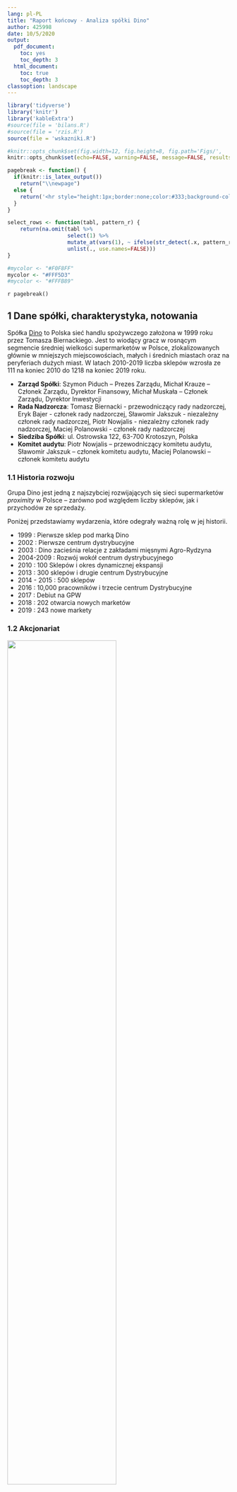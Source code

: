 ```yaml
---
lang: pl-PL
title: "Raport końcowy - Analiza spółki Dino"
author: 425998
date: 10/5/2020
output:
  pdf_document: 
    toc: yes
    toc_depth: 3
  html_document:
    toc: true
    toc_depth: 3
classoption: landscape
---
```


```r
library('tidyverse')
library('knitr')
library('kableExtra')
#source(file = 'bilans.R')
#source(file = 'rzis.R')
source(file = 'wskazniki.R')

#knitr::opts_chunk$set(fig.width=12, fig.height=8, fig.path='Figs/',
knitr::opts_chunk$set(echo=FALSE, warning=FALSE, message=FALSE, results='asis')
```

```r
pagebreak <- function() {
  if(knitr::is_latex_output())
    return("\\newpage")
  else {
    return('<hr style="height:1px;border:none;color:#333;background-color:#333;" /> <div style="page-break-before: always;" />')
  }
}

select_rows <- function(tabl, pattern_r) {
    return(na.omit(tabl %>% 
                   select(1) %>% 
                   mutate_at(vars(1), ~ ifelse(str_detect(.x, pattern_r), row_number(), NA)) %>% 
                   unlist(., use.names=FALSE)))
}

#mycolor <- "#F0F8FF"
mycolor <- "#FFF5D3"
#mycolor <- "#FFFB89"

```

`r pagebreak()`

## 1 Dane spółki, charakterystyka, notowania

Spółka [Dino](https://grupadino.pl) to Polska sieć handlu spożywczego założona w 1999 roku przez Tomasza Biernackiego. Jest to wiodący gracz w rosnącym segmencie średniej wielkości supermarketów w Polsce, zlokalizowanych głównie w mniejszych miejscowościach, małych i średnich
miastach oraz na peryferiach dużych miast. W latach 2010-2019 liczba sklepów wzrosła ze 111 na koniec 2010 do 1218 na koniec 2019 roku.

* **Zarząd Spółki**: Szymon Piduch – Prezes Zarządu, Michał Krauze – Członek Zarządu, Dyrektor Finansowy, Michał Muskała – Członek Zarządu, Dyrektor Inwestycji
* **Rada Nadzorcza**: Tomasz Biernacki - przewodniczący rady nadzorczej, Eryk Bajer - członek rady nadzorczej, Sławomir Jakszuk - niezależny członek rady nadzorczej, Piotr Nowjalis - niezależny członek rady nadzorczej, Maciej Polanowski - członek rady nadzorczej
* **Siedziba Spółki**: ul. Ostrowska 122, 63-700 Krotoszyn, Polska
* **Komitet audytu**: Piotr Nowjalis – przewodniczący komitetu audytu, Sławomir Jakszuk – członek komitetu audytu, Maciej Polanowski – członek komitetu audytu

### 1.1 Historia rozwoju

Grupa Dino jest jedną z najszybciej rozwijających się sieci supermarketów *proximity* w Polsce – zarówno pod względem liczby sklepów, jak i przychodów ze sprzedaży.

Poniżej przedstawiamy wydarzenia, które odegrały ważną rolę w jej historii.

- 1999 : Pierwsze sklep pod marką Dino
- 2002 : Pierwsze centrum dystrybucyjne
- 2003 : Dino zacieśnia relacje z zakładami mięsnymi Agro-Rydzyna
- 2004-2009 : Rozwój wokół centrum dystrybucyjnego
- 2010 : 100 Sklepów i okres dynamicznej ekspansji
- 2013 : 300 sklepów i drugie centrum Dystrybucyjne
- 2014 - 2015 : 500 sklepów 
- 2016 : 10,000 pracowników i trzecie centrum Dystrybucyjne
- 2017 : Debiut na GPW
- 2018 : 202 otwarcia nowych marketów
- 2019 : 243 nowe markety


### 1.2 Akcjonariat

![](imgs/akcjonariat.png){ width=70% }

Każda akcja Dino Polska S.A. uprawnia do wykonywania jednego głosu na walnym zgromadzeniu.

Ponad 50% udziałów należy do założyciela spółki.

### 1.3 Wybrane dane finansowe {#wdf}

![](imgs/select_data3.png){ width=100% }


### 1.4 Notowania giełdowe spółki

![](imgs/notowania2.png){ width=60% }

Kurs odniesienia spółki Grupa Dino 8 maja wynosiła 169,90 zł. 

Od debiutu w GPW zauważalny jest widoczny trend wznoszący wskazujący apetyt inwestorów na spółki najszybciej rozwijające się.

#### 1.4.1 Cena akcji w porównaniu z WIG
<small>(na niebiesko: Dino, na żółto: WIG)</small>

![](imgs/notowanie2.png){ width=60% }

Na wykresie widzimy wyraźny wzrost cen akcji Dino Polska w porównaniu z WIG.
Sytuacja związana z koronawirusem jedynie chwilowo wpłynęła na spadek
wartości akcji, po czym, znów nastąpił wzrost.

Supermarkety nie należą do rodzaju spółek cyklicznych, a więć
koniunktura gospodarcza nie ma większego wpływu na 
działalność.

### 1.5 Konkurencja

Biedronka (Jeronimo Martins) i Lidl są najbliższymi konkurentami pod względem 
wielkości sklepów, ale Stokrotka i Polomarket to polskie firmy.

Stokrotka jest firmą franczyzową, a zarówno Stokrotka, jak i Polomarket to firmy prywatne. 
Nie publikują sprawozdań finansowych, a to, co podają o Ministerstwo Sprawiedliwości, 
jest sporządzony niezgodnie z MSR.

Z tych powodów porównamy spółka Dino do Biedronki (Jeronimo Martins).

Jeronimo Martins jest portugalską firmą działającą w Polsce, Portugalii i Kolumbii. 
Większość operacji odbywa się w Polsce i Portugalii. 95% jej działalności pochodzi 
z supermarketów (retail) i powiązanej dystrybucji żywności.

```r
tribble(
  ~Sieć, ~`Liczba sklepów w Polsce`, ~Siedziba,
  "Biedronka", 3000, "Portugalia",
  "Dino",1218, "Polska",
  "Lidl", 700, "Niemcy",
  "Stokrotka", 577, "Polska",
  "Netto", 368, "Dania",
  "Polomarket", 280, "Polska",
  "Eurospar", 250, "Holandia",
  "Intermarché", 230, "Francja",
  "Mila",187, "Polska",
  "ChataPolska", 166, "Polska",
  "Aldi",132, "Niemcy",
  "PiotriPaweł", 70, "Polska",
  "Arhelan", 55, "Polska",
  "Frac", 21, "Polska",
  "Auchan", 33, "Francja",
) %>% kable(booktabs = T,
            caption = "Konkurencja") %>% 
  kable_styling(latex_options = c("striped"),
                bootstrap_options = c("striped", "condensed")) %>% 
  footnote(general = "Żródło: Wikipedia", general_title = "")

```

`r pagebreak()`

## 2 Wstępna analiza bilansu

Naszym celem badania bilansu jest poznanie kondycji spółki.

### 2.1 Analiza pionowa bilansu

Zdecydowana większość aktywów (około 70%) to aktywa trwałe, w szczególności środki trwałe i inwestycje długoterminowe w Agro-Rydzyna, jednostki powiązanej. Obecność znaczących niepłynnych aktywów to typowe dla  spółki z branży supermarketów, który nie opiera się na modelu franczyzy. 

Zapasy stanowią około 50% aktywów obrotowych. Również, spółka posiada mniej środki pieniężne i inne aktywa pieniężne.

Jeśli chodzi o pasywa, kapitał własny rośnie z każdym rokiem, ponieważ cały zysku netto
(z każdym rokiem) jest inwestowany w spółkę. Fakt ten znajduje odzwierciedlenie w pozycji
A.II i A.IV. A.II wskazuje zakumulowaną kwotę reinwestycji zysku roku ubiegłego, a A.IV 
jest zyskiem roku danego.

Następujące informacje podano w sprawozdaniu finansowym:     

>12.1. Podział zysku za rok poprzedni:
>Zwyczajne Walne Zgromadzenie Akcjonariuszy, które odbyło się w dniu 13 czerwca 2019 roku podjęło uchwałę o przeznaczeniu zysku za rok poprzedni na kapitał zapasowy.

Tego należy się spodziewać, ponieważ 
wypłacanie dywidend byłoby nieefektywne. Jest to szybko rozwijająca się spółka, 
która potrzebuje inwestycji w nowe sklepy i centra dystrybucyjne.

Zobowiązania ogółem jest ponad 2 razy wyższa niż zarówno aktywa obrotowe jak i kapitał własny. 

Zobowiązania krótkoterminowe, większość to zobowiązania z tytułu dostaw i usług (Załącznik: pozycja B.III.3.d w  bilansie), stanowią około 70% z zobowiązań.

Zobowiązania ogółem wzrósł nieznacznie od 2017 do 2018 w stosunku do kapitałów własnych.


```r
bil <- bind_rows(aktywa_st, pasywa_st)
bil %>% 
  select(!matches('15|16|_sk')) %>% 
  filter_at(vars(1), ~ str_detect(.x, '^[VIABP]')) %>% 
  kable(escape = F,
        caption = "Analiza pionowa bilansu",
        col.names = c("Elementy bilansu", '2017', '2018', '2019', '2017', 
                                  '2018', '2019', '2017', '2018', '2019'),
        align=c("l",rep("r",9)),
        booktabs=TRUE) %>% 
  kable_styling(latex_options = c("striped"),
                bootstrap_options = c("striped", "hover", "condensed")) %>% 
  add_header_above(c(" " = 1, "Stan na koniec roku (w.tys.zł.)" = 3, 
                     "Struktura (w%)" = 3, "Str. wewn. (w%)" = 3)) %>% 
  row_spec(c(1, 7, 12, 13, 22, 27), bold = T) %>% 
  row_spec(c(2:6, 8:11, 14:21, 23:26), italic = T) %>% 
  column_spec(5:7, background = mycolor) %>% 
  row_spec(12, hline_after = T)

```


### 2.2 Analiza pozioma bilansu


Zarówno aktywa trwałe i obrotowe rosną o około 30% z roku na rok. Kapitał własne rośnie również w podobnym tempie, co wskazuje na zrównoważony wzrost.

Zobowiązania wzrosły o ponad 30% z roku na rok, jednak zysk netto wrósł również o 50% z roku na rok.

```r
col_names <- c("Elementy bilansu", '2017', '2018', '2019', '2018', '2019',
               '2017/18', '2018/19', '2017/18', '2018/19')
bil <- bind_rows(aktywa, pasywa)
bil %>% 
  select_at(vars(1, 4:6, 9:10, 13:14, 17:18)) %>%
  filter_at(vars(1), ~ str_detect(.x, '^[VIABP]')) %>% 
  kable(escape = F, col.names = col_names, booktabs = T,
        caption = "Analiza pozioma bilansu",
        align=c("l",rep("r",9))) %>% 
  kable_styling(latex_options = c("striped", "scale_down"),
                bootstrap_options = c("striped", "hover", "condensed")) %>% 
  add_header_above(c(" " = 1, "Ceny bieżące" = 3, "Ceny skorygowane" = 2, 
                     "W cenach bieżących" = 2, "W cenach skorygowanych" = 2)) %>% 
  add_header_above(c(" " = 1, "Stan na koniec roku (w. tys. zł.)" = 5, 
                     "Dynamika (w%)" = 4)) %>% 
  row_spec(c(1, 7, 12, 13, 22, 27), bold = T) %>% 
  row_spec(c(2:6, 8:11, 14:21, 23:26), italic = T) %>% 
  row_spec(12, hline_after = T) %>% 
  column_spec(c(5:6, 9:10), background = mycolor)
```

`r pagebreak()`

### 2.3 Kapitał obrotowy netto

Ujemna wartość kapitału obrotowego netto w obu latach wskazuję na to, iż całość aktywów bieżących finansowana jest ze zobowiązań bieżących, a to oznacza, że w przedsiębiorstwie nie występuje kapitał obrotowy netto.

W związku z ujemnymi wartościami kapitału obrotowego netto w badanych latach nie obliczamy w naszym sprawozdaniu **udziału kapitału obrotowego netto w finansowaniu aktywów ogółem** oraz **udziału kapitału obrotowego netto w finansowaniu aktywów obrotowych przedsiębiorstwa**.

Kapitał obrotowy netto w obu latach był ujemny.

```r
kon <- tribble(
  ~" ", ~"2018", ~"2019", ~"2018_s", ~"2019_s",
  'Kapitał stały', '', '', '', '',
  '1. Kapitał własny', '', '', '', '', 
  '2. Rezerwy długoterminowe', '', '', '', '', 
  '3. Zobowiązania długoterminowe ', '', '', '', '', 
  'Kapitał stały ogółem', '', '', '', '', 
  'Aktywa stałe', '', '', '', '',
  'Aktywa stałe ogółem', '', '', '', '',
  'Aktywa bieżące', '', '', '', '',
  'Aktywa bieżące ogółem', '', '', '', '',
  'Zobowiązania bieżące', '', '', '', '',
  'Rezerwy na zobowiązania krótkoterminowe', '', '', '', '',
  'Rozliczenia międzyokresowe krótkoterminow', '', '', '', '',
  'Zobowiązania bieżące ogółem', '', '', '', '',
  'Kapitał stały', '', '', '', '',
  'Aktywa stałe', '', '', '', '',
  'Kapitał obrotowy netto', '', '', '', '',
)

g <- function(tabl, rw, yr) {
  n <- (tabl %>% slice(rw) %>% select(yr))[[1]]
  return(if_else(is.na(as.numeric(n)), 0, as.numeric(n)))  
}

kap_ob_n <- function(kon, col_n, yr) {
  
  kon <- kon %>% 
    mutate_at(vars(col_n), ~ ifelse(row_number() == 2, g(pasywa, 1, yr), as.character(.x))) %>% 
    mutate_at(vars(col_n), ~ ifelse(row_number() == 3, g(pasywa, 12, yr), as.character(.x))) %>% 
    mutate_at(vars(col_n), ~ ifelse(row_number() == 4, g(pasywa, 16, yr), as.character(.x))) %>% 
    mutate_at(vars(col_n), ~ ifelse(row_number() == 5, 
                                g(pasywa, 1, yr) +
                                  g(pasywa, 12, yr) +
                                  g(pasywa, 16, yr), as.character(.x))) %>% 
    mutate_at(vars(col_n), ~ ifelse(row_number() == 6, g(aktywa, 1, yr), as.character(.x))) %>% 
    mutate_at(vars(col_n), ~ ifelse(row_number() == 7, g(aktywa, 1, yr), as.character(.x))) %>% 
    mutate_at(vars(col_n), ~ ifelse(row_number() == 8, g(aktywa, 21, yr), as.character(.x))) %>% 
    mutate_at(vars(col_n), ~ ifelse(row_number() == 9, g(aktywa, 21, yr), as.character(.x))) %>% 
    mutate_at(vars(col_n), ~ ifelse(row_number() == 10, g(pasywa, 23, yr), as.character(.x))) %>% 
    mutate_at(vars(col_n), ~ ifelse(row_number() == 11, '0', as.character(.x))) %>% 
    mutate_at(vars(col_n), ~ ifelse(row_number() == 12, g(pasywa, 44, yr), as.character(.x))) %>% 
    mutate_at(vars(col_n), ~ ifelse(row_number() == 13, 
                                g(pasywa, 23, yr) + 
                                  g(pasywa, 44, yr), as.character(.x))) 
  
  kon <- kon %>% 
    mutate_at(vars(col_n), ~ ifelse(row_number() == 14, g(kon, 5, yr), as.character(.x))) %>%
    mutate_at(vars(col_n), ~ ifelse(row_number() == 15, g(kon, 7, yr), as.character(.x))) %>% 
    mutate_at(vars(col_n), ~ ifelse(row_number() == 16, g(kon, 5, yr) - 
                                  g(kon, 7, yr), as.character(.x)))
  
  return(kon)
}
 
kon <- kap_ob_n(kon, 2, '2018')
kon <- kap_ob_n(kon, 3, '2019')

kon <- kon %>% 
  mutate_at(vars(4), ~ ifelse(row_number() %in% c(2:5), 
                                    round(g(kon, row_number(), '2018') / 
                                            g(kon, 5, '2018') * 100, 
                                          digits=1), as.character(.x))) %>% 
  mutate_at(vars(5), ~ ifelse(row_number() %in% c(2:5), 
                                    round(g(kon, row_number(), '2019') / 
                                            g(kon, 5, '2019') * 100, 
                                          digits=1), as.character(.x)))

```

```r
col_names <- c("", '2018', '2019', '2018', '2019')

kon %>% 
  kable(escape = F, col.names = col_names, booktabs = T,
        caption = "Kapitał obrotowy netto",
        align=c("l",rep("r",4))) %>% 
  kable_styling(latex_options = c("striped", "hold_position"),
                bootstrap_options = c("striped", "hover", "condensed"),
                full_width = F) %>% 
  add_header_above(c("Wyszczególnienie" = 1, "Wartość(w tys.zł.)" = 2, 
                     "Struktura kapitałów stałych (w %)" = 2)) %>%
  row_spec(c(5, 7, 9, 13, 16), bold = T)

```

`r pagebreak()`

### 2.3 Analiza wskażnikowa

```r
wskaźniki <- wskaźniki_bilans()

wsk_disp <- function(wsk, rown) {
  return (wsk %>% 
            slice(rown) %>% 
            select(-1) %>% 
            kable(booktabs = T) %>%
            kable_styling(c("striped", "condensed"), full_width = F) %>% 
            row_spec(c(1), color = "#8B0000"))
}
```

#### 2.2.1 Wskaźnik pokrycia aktywów trwałych kapitałem własnym
     
$$\small \frac{Kapitał\ własny}{Aktywa\ trwałe} * 100$$

`r wsk_disp(wskaźniki, 1)`

Wskaźnik ten informuje o stopniu, w jakim kapitał własny pokrywa aktywa trwałe. Zgodnie z jedną z zasad bilansowych, kapitał własny powinien wystarczać na sfinansowanie aktywów trwałych, co oznacza, że wskaźnik ten powinien przyjmować wartość co najmniej równą 100%. W przypadku spółki Dino sytuacja jest niekorzystna gdyż wartości w ciągu pięciu lat wynoszą poniżej 100%. Duża niższa wartość wskaźnika niż 100% spółka nie wskazuje mniejszą wiarygodność kredytową, tak długo, jak rosną przepływy pieniężne i zysk netto.

Spółka informuje ciągły spadek w *Dług netto / EBITDA* w [wybranych danach finansowych (1.3)](#wdf)

#### 2.2.2 Wskaźnik pokrycia aktywów trwałych kapitałem stałym
     
$$\small \frac{Kapitał\ stały}{Aktywa\ trwałe} * 100$$

`r wsk_disp(wskaźniki, 2)`

Aktywa trwałe nie są finansowane kapitałem długoterminowym. Srebrna zasada nie jest spełniona ponieważ aktywa trwałe nie są w całości finansowane przez kapitał stały. Wartość poniżej 100% może oznacza, że spółka ma małą wiarygodność kredytową.

#### 2.2.3 Wskaźnik pokrycia aktywów obrotowych zobowiązanymi krótkoterminowymi
     
$$\small \frac{Zobowiązania\ krótkoterminowe}{Aktywa\ obrotowe} * 100$$

`r wsk_disp(wskaźniki, 3)`

Wskaźnik ten pokazuję możliwości przedsiębiorstwa do regulowania zobowiązań posiadanymi środkami obrotowymi. Wartość tego wskaźnika wskazuje stabilną sytuację.

`r pagebreak()`

## 3 Wstępna analiza rachunku zysków i strat

Przychody ze sprzedaży stanowią największą część przychodów ogółem, co wynika z działalności spółki, której głównym celem jest sprzedaż dla indywidualnych osób artykułów spożywczych i dóbr używanych w gospodarstwie domowym.

Podobna sytuacja przedstawia się po stronie kosztów, tutaj również tak jak w przypadku przychodów największe koszty występują jako koszty sprzedanych produktów, towarów i materiałów.
 
**Zysk netto**
Zysk netto stanowi zaledwie 3-4% łącznych przychodów ze sprzedaży, co jest wyższy dla sektora detalicznego (0.5 - 3.5%). Zysk netto wzrósł około o 50% z roku na rok. Może to być spowodowane tym, że firma była w stanie znaleźć dobre lokalizacje dla nowych sklepów.

**Koszty ogólnego zarządu**
Zysk netto stanowi zaledwie 15-16% łącznych przychodów ze sprzedaży, co jest niższy dla sektora detalicznego (15 - 25%). Spółka jest zarządzana wydajnie.

**Łączne przychody ze sprzedaży**
Łączne przychody wzrosły o około 30% z roku na rok, co zasadniczo jest spowodowane wzrostem liczby sklepów, których wzrosły o około 25%. 

![](imgs/liczba.png){ width=40% }

**Koszt własny sprzedaży**
Koszt własny sprzedaży wzrósł o podobną wartość jak łączne przychody.

**Wynik z działalności operacyjnej**
W wyniku czynników omówionych powyżej wynik z działalności operacyjnej Spółki wzrósł o 41-44%.

```r

mrzis %>% 
  select_at(vars(1:4, 7:9)) %>% 
  kable(escape = F,
        col.names = c("Elementy rachunku zysków i strat", 
                      '2017', '2018', '2019', 
                      '2017', '2018', '2019'),
        caption = "Analiza pionowa rachunku zysków i strat",
        align=c("l",rep("r",6)),
        booktabs=TRUE) %>% 
  kable_styling(latex_options = c("striped"),
                bootstrap_options = c("striped", "hover", "condensed")) %>% 
  add_header_above(c(" " = 1, "Wyniki finansowe (w.tys.zł.)" = 3, 
                     "Struktura (w%)" = 3)) %>% 
  column_spec(1, bold = T) %>% 
  column_spec(5:7, background = mycolor)

col_names <- c("Elementy rachunku zysków i strat", 
               '2017', '2018', '2019', '2018', '2019',
               '2017/18', '2018/19', '2017/18', '2018/19')
mrzis %>% 
  select_at(vars(1:6, 10:13)) %>% 
  kable(escape = F, col.names = col_names, booktabs = T,
         caption = "Analiza pozioma rachunku zysków i strat",
        align=c("l",rep("r",9))) %>% 
  kable_styling(latex_options = c("striped", "scale_down"),
                bootstrap_options = c("striped", "hover", "condensed")) %>% 
  add_header_above(c(" " = 1, "Ceny bieżące" = 3, "Ceny skorygowane" = 2, 
                     "W cenach bieżących" = 2, "W cenach skorygowanych" = 2)) %>% 
  add_header_above(c(" " = 1, "Wyniki finansowe (w.tys.zł.)" = 5, 
                     "Dynamika (w%)" = 4)) %>% 
  column_spec(1, bold = T) %>% 
  column_spec(c(5:6, 9:10), background = mycolor)
```


`r pagebreak()`

### 3.3 Analiza wskażnikowa

```r
wskaźniki <- wskaźniki_rzis()

wsk_disp <- function(wsk, item) {
  
  return (wsk %>% 
            select(c(1, as.integer(item) + 1)) %>% 
            pivot_wider(names_from = rok, values_from = !!item) %>% 
            kable(booktabs = T) %>%
            kable_styling(c("striped", "condensed"), full_width = F) %>% 
            row_spec(c(1), color = "#8B0000"))
}
```

#### 3.3.1

$$\small \frac{Zysk\ z\ działalności\ operacyjnej}{Zysk\ ze\ sprzedaży} * 100$$

`r wsk_disp(wskaźniki, '1')`

Relacja zysku z działalności operacyjnej do zysku ze sprzedaży wynosi 
ponwyżej 100% w ciągu z badanych lat. Z sprawozdaniu wynika, iż pozycja 
D.IV (Inne przychody operacyjne) jest czynnikiem przyczyniającym się.

#### 3.3.2

$$\small \frac{Zysk\ brutto}{Zysk\ z\ działalności\ operacyjnej} * 100$$

`r wsk_disp(wskaźniki, '2')`

Koszty finansowe i odsetki spowodowały różnicę między zyskiem brotto i 
z dziłalności operacyjnej. 

2016 r. jest wyjątkiem, ponieważ jednorazowo przychód finansowych 
pochodził z spółki zależnej Vitrena Holdings, jako diwidendy i udziały w zyskach.

Wzrost tej wskaźniki w ciągu ostatnich 3 lat pokazuje poprawę wydajności.

#### 3.3.3

$$\small \frac{Zysk\ brutto}{Zysk\ ze\ sprzedaży} * 100$$

`r wsk_disp(wskaźniki, '3')`

Spółka uzyskuje zysk brutto z działalności operacyjnej, a nie z działalności 
finansowej.

#### 3.3.4

$$\small \frac{Zysk\ netto}{Zysk\ ze\ sprzedaży} * 100$$

`r wsk_disp(wskaźniki, '4')`

W 2019 roku 28,6% zysku ze sprzedaży pochłonęły wyniki na pozostałym 
poziomie operacyjnym, poziomie finansowym i nadzwyczajnym oraz podatek dochodowy.


#### 3.3.5

$$\small \frac{Podatek\ dochodowy}{Zysk\ brutto} * 100$$

`r wsk_disp(wskaźniki, '5')`

Efektywna stopa opodatkowania pokazuje obciążenie zysku bieżącym i przyszłym 
podatkiem dochodowym. 
W ciągu ostatnich 3 lat efektywna stopa opodatkowania spółki była średnia dla branży.

`r pagebreak()`

## 4 Analiza rachunku przepływów pieniężnych

### 4.1 Syntetyczna analiza sald

W ciągu ostatnich pięciu lat saldo przepływów operacyjnych było dodatnie, 
w przeciwieństwie do salda przepływów inwestycyjnych które przez cały ten okres było ujemne.
Z kolei, saldo przepływów finansowych w ciągu pierwszych dwóch lat było ujemne, a
później tylko dodatnie. Na podstawie tych sald można wyciągnąć wniosek, że spółka
Dino jest przedsiębiorstwem rozwijającym się. Mimo że saldo przepływów finansowych
w latach 2015 i 2016 było ujemne, to zostało pokryte przez wysokie dodatnie 
saldo przepływów operacyjnych. 

Można zauważyć, że wysokość środków pieniężnych na koniec okresu rośnie z roku na rok.
Środki te mogą posłużyć w przyszłości jako zabezpieczenie spółki na wypadek  
kryzysu gospodarczego.


```r
rpp %>% 
  select(!contains('/')) %>% 
  filter_at(vars(1), ~ str_starts(.x, '[IA-Z]')) %>% 
  kable(booktabs = T, escape = F,
        caption = "Syntetyczna analiza sald",
        align=c("l",rep("r",5))) %>%
  kable_styling(latex_options = c("striped", "hold_position"),
                full_width = F,
                bootstrap_options = c("striped", "hover", "condensed")) %>%
  #row_spec(c(4, 8, 12, 16), color = "#8B0000") %>% 
  row_spec(c(1, 5, 9, 13:16), bold = T) %>% 
  row_spec(c(4, 8, 12), hline_after = T) %>% 
  add_header_above(c(" " = 1, "w tys. zl." = 5))
```

### 4.2 Analiza pionowa rachunku przepływów pieniężnych

Analizując dane z lat 2017, 2018, 2019, zysk netto stanowił kolejno ponad 31%,
33%, 45% salda przepływów operacyjnych, co pokazuje, że spółka jest w dobrej
sytuacji ekonomicznej. Amortyzacja była na poziomie około 15% w skali trzech lat.

Istotne jest, że od 1 stycznia 2019 roku, MSSF 16 zastąpił MSR 17 Leasing oraz
związane z nim interpretacje. Spółka ujawniła w sprawozdaniu finansowym
następujące informacje:

> Rachunkowość leasingodawcy zgodnie z MSSF 16 pozostaje zasadniczo niezmieniona
w stosunku do MSR 17. Leasingodawcy będą nadal klasyfikować leasing jako
operacyjny lub finansowy, stosując podobne zasady jak w MSR 17. Dlatego też MSSF
16 nie miał wpływu na te umowy leasingowe, w których Grupa jest leasingodawcą.

Krótko mówiąc, zmiany w traktowaniu leasingu dla leasingobiorcy dotyczą leasingu
finansowego, nie miały wpływu na wysokość amortyzacji (pozycja A.II.1). Także,
większość umów leasingowych to leasing finansowy.

Zmiana zapotrzebowania na kapitał obrotowy netto została wyliczona na poziomie 
minus 43%, 45%, 29%. Tak ujemne wartości mogą wynikać z rozwoju spółki.


```r
rpp_str %>% 
  kable(booktabs = T, escape = F, col.names = gsub("_st", "", names(rpp_str)),
        caption = "Analiza pionowa rachunku przepływów pieniężnych",
        align=c("l",rep("r",5))) %>%
  kable_styling(latex_options = c("striped", "hold_position"),
                full_width = F,
                bootstrap_options = c("striped", "hover", "condensed")) %>%
  column_spec(5:7, background = mycolor) %>% 
  add_header_above(c(" " = 1, "Wartość (w tys. zł.)" = 3, "Struktura (w %)" = 3))

```

### 4.3 Analiza pozioma rachunku przepływów pieniężnych

#### 4.3.1 Przepływy środków pieniężnych z działalności operacyjnej

W odniesieniu do pozycji A.I Zysk netto, zauważamy duży wzrost w latach 2015/2016, 
o 711% i spadek w latach 2016/17 o 50%. Dzieje się tak z powodu jednorazowych
przychodów finansowych, konkretnie dywidendy, pochodzącej od spółki zależnej
Vitrena Holdings, w wysokości 229 milionów.  Zysk netto jest niezwykle wysoki w
2016 roku. Jest to wykazane w rachunku zysków i strat. Poza tym możemy
stwierdzić, że zyski netto rosną w tempie około 50% każdego roku.

Jeśli chodzi o Odsetki i udziały w zyskach (pozycja A.3), są również skorygowane
w 2016 roku ze względu na zwrot dywidendy do spółki zależnej Vitrena Holdings.
Ta transakcja miała charakter wewnętrzny i nie powinna zwiększyć przepływów
pieniężnych.

Zmiana stanu zapasów, zmienia się wraz z rozwojem spółki. Także, amortyzacja 
rośnie w podobnym tempie każdego roku. 

Kwoty z pozycji zmiana stanu zobowiązań krótkoterminowych (A.II.8) mają duży
wpływ na saldo przepływów operacyjnych. Są to zdarzenia gospodarcze ujęte w
wyniku finansowym danego roku, mimo że płatności będą dokonywane w przyszłym
roku. W takim przypadku, wiedząc, że przez wystąpienie zobowiązania odroczony
jest termin przepływu pieniężnego w stosunku do ujawnienia kosztu, należy
dokonać korekty w rachunku przepływów pieniężnych. Znaczące dodatnie kwoty w
pozycji A.II.8 oznacza po prostu, że dostawcy zgodzili się czekać na płatności.
Wskazuje to, że Dino ma moc dyktowania warunków od dostawców.


#### 4.3.2 Przepływy pieniężne netto z działalności inwestycyjnej 

Spółka otwiera około 200 sklepów rocznie. Jest to odzwierciedlone w ujemnym 
saldzie przepływów inwestycyjnych.

Pozycja B.II.1 odzwierciedla inwestycje w rzeczowych aktywach trwałych. Pozycja
B.II.2 dotyczy inwestycji w nieruchomości, jednak kwota ta wynosi zero. Grupa
Dino składa się z 6 innych firm o nazwie ‘Centrum Wynajmu Nieruchomości 1-6
S.A.’. Kupno i sprzedaż nieruchomości, i wynajem i zarządzanie nieruchomościami
odbywa się za pośrednictwem tych firm.

W odniesieniu do pozycji b.I.3 i B.II.3 odzwierciedlają one transakcje między
główną spółką Dino a spółkami zależnymi Agro-Rydzina i Centrum Wynajmu
Nieruchomości. Sprawozdania finansowe nie wyjaśniają dokładnego charakteru tych
transakcji.

#### 4.3.3 Przepływy pieniężne netto z działalności finansowej

Pozycja C.I.2 odzwierciedla zaciąganie kredytów i pożyczek, i pozycja C.I.3
wskazuje na emisję dłużnych papierów wartościowych. 

W szczególności w latach 2017 i 2019 spółka zaciągnęła mniej kredytów i pożyczek
i wyemitowała papiery dłużne. W ten sposób spółka jest w stanie utrzymać
finansowanie dalszego rozwoju spółki.

Pozycje C.II.4, 7 i 8 wskazują wydatki. pozycje C.II.4 i 8 dotyczą spłat i
odsetek kredytów i pożyczek. Spłaty kredytów i pożyczek oznaczają, że firma
spłaca stary dług. pozycja C.II.7 dotyczy płatności zobowiązań z tytułu umów
leasingu. Spółka realizuje strategię pozyskiwania przestrzeni dla sklepów drogą
nabycia, jak i leasingu.



```r
rpp %>% 
  #slice(1:14) %>% 
  filter_at(vars(1), ~ !str_starts(.x, '[-abc]')) %>%
  mutate_all(~ str_remove(.x, '^-$')) %>% 
  mutate_at(vars(1), ~ str_trunc(.x, 74, "right")) %>% 
  kable(booktabs = T, escape = F,
        caption = "Analiza pozioma rachunku przepływów pieniężnych",
        align=c("l",rep("r",9))) %>%
  kable_styling(latex_options = c("striped", "scale_down"),
                full_width = F,
                bootstrap_options = c("striped", "hover", "condensed")) %>%
  row_spec(c(1:3, 14:15, 20, 24:26, 31, 41:45), bold = T) %>% 
  #row_spec(c(45), color = "#8B0000") %>% 
  column_spec(7:10, background = mycolor) %>% 
  row_spec(c(24, 14, 41), hline_after = T) %>% 
  add_header_above(c(" " = 1, "Wartość (w tys. zl.)" = 5, "Dynamika (w %)" = 4))

```

`r pagebreak()`

### 4.4 Analiza wskażnikowa


```r
wskaźniki <- wskaźniki_rpp()

wsk_disp <- function(wsk, coln, item) {
  return(wskaźniki %>% 
           select(c(1, coln)) %>% 
           pivot_wider(names_from = rok, values_from = !!item) %>% 
           kable(booktabs = T) %>%
           kable_styling(c("striped", "condensed"), full_width = F) %>% 
           row_spec(c(1), color = "#8B0000"))
}
```
#### 4.3.1 Wskaźniki struktury przepływów pieniężnych

W ciągu ostatnich 3 lat 30–45% przepływów pieniężnych netto z działalności operacyjnej 
wygenerowało zysk netto, a jedynie 14-15% wygenerowało się z amortyzacji. 

$$\small \frac{Zysk\ netto}{Przepływy\ pieniężne\ netto\ z\ działalności\ operacyjnej} * 100$$

`r wsk_disp(wskaźniki, 2, '1.1')`


$$\small \frac{Amortyzacja}{Przepływy\ pieniężne\ netto\ z\ działalności\ operacyjnej} * 100$$
   
`r wsk_disp(wskaźniki, 3, '1.2')`

#### 4.3.2 Wskaźniki wystarczalności środków pieniężnych

##### 4.3.2.1 Wskaźnik ogólnej wystarczalności środków pieniężnych

W 2019 roku 69% wydatków ogółem jest pokrytych z Przepływów pieniężnych netto 
z działalności operacyjnej. Ta spółka potrzebuje finansowania zewnętrznego, 
takiego jak kredyty i pożyczki, aby kontynuować rozwój.
      
$$\small \frac{Przepływy\ pieniężne\ netto\ z\ działalności\ operacyjnej}{Wydatki\ ogółem} * 100$$

`r wsk_disp(wskaźniki, 4, '2.1')`
    
 
##### 4.3.2.2 Wskaźnik pokrycia zadłużenia
 
Przepływy pieniężne netto z działalności operacyjnej były wystarczające na pokrycie spłaty zadłużenia.
 
$$\small \frac{Przepływy\ pieniężne\ netto\ z\ działalności\ operacyjnej}{Spłata\ zadłużenia} * 100$$

`r wsk_disp(wskaźniki, 5, '2.2')`


##### 4.3.2.3 Wskaźnik pokrycia wydatków inwestycyjnych

Po raz pierwszy w roku 2019, przepływy pieniężne netto z działalności operacyjnej były wystarczające na pokrycie wydatków inwestycyjnych.
    
$$\small \frac{Przepływy\ pieniężne\ netto\ z\ działalności\ operacyjnej}{Wydatki\ inwestycyjne} * 100$$

`r wsk_disp(wskaźniki, 6, '2.3')`

##### 4.3.2.4 Wskaźnik pokrycia wypłaty dywidend

Spółka nie wypłaca dywidenda. 

$$\small \frac{Przepływy\ pieniężne\ netto\ z\ działalności\ operacyjnej}{Wypłaty\ dywidend} * 100$$

`r wsk_disp(wskaźniki, 7, '2.4')`

##### 4.3.2.5 Wskaźnik pieniężnej płynności finansowej
 
Zobowiązania krótkoterminowe nie były pokryte przez przepływy pieniężne netto z działalności operacyjnej. Bilans wskazuje, że około 70% zobowiązań krótkoterminowych pochodziło z zobowiązania wobec jednostek powiązanych.

$$\small \frac{Przepływy\ pieniężne\ netto\ z\ działalności\ operacyjnej}{Zobowiązania\ krótkoterminowe} * 100$$

`r wsk_disp(wskaźniki, 8, '2.5')`


#### 4.3.3 Wskaźniki wydajności pieniężnej
    
##### 4.3.3.1 Wskaźnik pieniężnej wydajności sprzedaży

Oczekiwana jest niska wartość tego wskaźnika.
Jak wspomniano wcześniej, spółka ma niską marżę no produkty.
    
$$\small \frac{Przepływy\ pieniężne\ netto\ z\ działalności\ operacyjnej}{Przychody\ ze\ sprzedaży} * 100$$

`r wsk_disp(wskaźniki, 9, '3.1')`
        

##### 4.3.3.2 Wskaźnik pieniężnej płynności finansowej

Wskaźnik pokazuje, w jak dużym stopniu wynik na podstawowej działalności przedsiębiorstwa przyczynił się do zysku ze sprzedaż. Z roku na rok spadek tego wskaźnika nie jest dobrym znakiem.

$$\small \frac{Przepływy\ pieniężne\ netto\ z\ działalności\ operacyjnej}{Zysk\ ze\ sprzedaży} * 100$$

`r wsk_disp(wskaźniki, 10, '3.2')`

       
##### 4.3.3.3 Wskaźnik pieniężnej wydajności aktywów

Wskaźnik uokazuje, że majątek firmy jest efektywnie wykorzystywane. 
    
$$\small \frac{Przepływy\ pieniężne\ netto\ z\ działalności\ operacyjnej}{Aktywa\ ogółem} * 100$$

`r wsk_disp(wskaźniki, 11, '3.3')`

   
##### 4.3.3.4 Wskaźnik pieniężnej wydajności kapitału własnego

Wskaźnik ukazują, że kapitał własny firmy jest efektywnie wykorzystywane. 
    
$$\small \frac{Przepływy\ pieniężne\ netto\ z\ działalności\ operacyjnej}{Kapitał\ własny} * 100$$

`r wsk_disp(wskaźniki, 12, '3.4')`


`r pagebreak()`

## 5 Analiza wskaźnikowa

```r

wsk2 %>% 
  kable(booktabs = T, 
        caption = "Analiza wskaźnikowa",
        col.names = c('Wyszczególnienie', '2015', '2016',
                      '2017', '2018', '2019', '2018', '2019')) %>% 
        #align=c("l",rep("r",7))) %>%
  kable_styling(latex_options = c("striped", "hold_position"),
                 full_width = F,
                 bootstrap_options = c("striped", "hover", "condensed")) %>%
  column_spec(7:8, background = mycolor) %>% 
  group_rows("Wskaźniki płynności", 1, 2) %>% 
  group_rows("Wskaźniki zadłużenia", 3, 5) %>% 
  group_rows("Wskaźniki operacyjności", 6, 10) %>% 
  group_rows("Wskaźniki rentowności", 11, 15) %>% 
  add_header_above(c(" " = 1, "Grupa Dino" = 5, "Jeronimo Martins" = 2))

```
    
### 5.1 Wskaźniki płynności

* **Wskaźnik bieżącej płynności** jest poniżej poziomu optymalnego dla spółki 
Nie stanowi to problemu, 
ponieważ spółka ma wysoki ROA w porównaniu do konkurencji. 

* **Wskaźnik szybkiej płynności** jest bliski wartości optymalnej, ale z każdym rokiem 
spada. Jest to jednak lepszy niż konkurencja.

### 5.2 Wskaźniki zadłużenia

* **Wskaźnik poziomu zadłużenia** jest bliski wartości optymalnej dla spółki.

* **Wskaźnik zadłużenia długoterminowego** jest porównywalny (podobny) do konkurencji.

* **Wskaźnik zdolności kredytowej** jest znacznie niższy niż konkurencja. Możemy oczekiwać, że obligacje wyemitowane przez spółkę będą miały niższą pozycję w rankingu, a spółka będzie musiał zapłacić wyższe oprocentowanie swoich obligacji.

### 5.3 Wskaźniki operacyjności

* **Wskaźnik operacyjności (poziomu kosztów)** jest na poziomie porównywalnym z konkurencją. Niska wartość tego wskaźnki jest wspólna dla tej brańży. 

* **Wskaźnik rotacji aktywów (produktywność aktywów)** jest na bardzo wysokim poziomie (2.2) i lepszym niż konkurencja. Pokazuje efektywność wykorzystania aktywów tworzących wartość sprzedaży.

* **Wskaźnik cyklu należności** to tylko około 5 dni i jest o połowę mniejsze niż u konkurencji. Środki pieniężne nie są dłudo zamrożone w należnościach.

* **Wskaźnik cyklu zobowiązań** dla tej spółki jest na wysokim poziomie, ale na znacznie niższym poziomie niż konkurencja. Porównując go do niskiego poziomu wskaźnika cyklu należności, możemy dojść do wniosku, że spółka ma zdolność spłaty zobowiązań.

* **Wskaźnik cyklu zapasów** jest na poziomie porównywalnym z konkurencją. 

### 5.4 Wskaźniki rentowności

* **Wskaźnik rentowności sprzedaży netto** jest znacznie wyższy niż konkurencja. W 2019 wyniósł 4.5%, a dla konkurencji 2.03%.

* **Marża zysku netto** jest 2 razy wyższa niż konkurencja, i pokazuje wyższą rentowność sprzedaży.

* **Zwrot z aktywów (ROA)** odzwierciedla rentowność majątku. W 2019 wyniósł 9.2%, a dla konkurencji 3.41%. 

* **Zwrot z kapitału własnego (ROE)** informuje o rentowności zaangażowanego w firmie kapitału. W 2019 wyniósł 29%, a dla konkurencji 13%. Możemy użyć tej wartości do wyceny ceny akcji. Także, wysoka wartość ROE sugeruje, że spółka nie powinna wypłacać dywidendy, reinwestować zysków i dalej się rozwijać.

* **Zwrot z inwestycji (ROI)** pokazuje rentowność majątku całkowitego. W 2019 wyniósł 13.2%, a dla konkurencji 4.94%. Znaczna różnica ROI między spółka a konkurencją sugeruje, że spółka będzie zwiększył udział w rynku kosztem konkurencji.

### 5.5 Wskaźniki rynkowe

```r
wryn %>% 
  kable(booktabs = T, 
        caption = "Wskaźniki rynkowe (12 maja 2020 r)") %>% 
  kable_styling(latex_options = c("striped", "hold_position"),
                 full_width = F,
                 bootstrap_options = c("striped", "condensed")) %>%
  column_spec(1, bold = T)
```


### 5.6 Model DuPonta dla spółki Dino

```r
dp2 %>%
  #slice(1:5) %>%
  kable(booktabs = T,
        caption = "Model DuPonta dla spółki Dino",
        align=c("l",rep("r",5))) %>%
  kable_styling(latex_options = c("striped", "hold_position"),
                full_width = F,
                bootstrap_options = c("striped", "condensed")) %>%
  row_spec(5, hline_after = T)


```

`r pagebreak()`

## 6 Podsumowanie Analizy spółki Grupa Dino

`r pagebreak()`

## Bibliografia

Źródła - raport tworzony był przy pomocy:

### **R project** ([github.com/girishji/Dino](https://github.com/girishji/Dino))
- */data*: Sprawozdania finansowe
- */raport.Rmd*: źródło raportu
- */bilans.R*, */rpp.R*, */rzis.R*, */wskazniki.R*: obliczenia
  

`r pagebreak()`

## Załącznik

### 1 Bilans

```r
bold_r <- function(tabl) {
  return(select_rows(tabl, '^[ABP]'))
}

italic_r <- function(tabl) {
  return(select_rows(tabl, '^[VI]'))
}

indent_r <- function(tabl) {
  return(setdiff(1:count(tabl)[[1]], c(bold_r(tabl), italic_r(tabl))))
}

```


```r
bil <- bind_rows(aktywa, pasywa)
bil %>%
  select_at(vars(1:6)) %>%
  mutate_at(vars(1:6), ~ifelse(.x == '-', '', as.character(.x))) %>%
  mutate_at(vars(1), ~ str_trunc(.x, 74, "right")) %>% 
  kable(booktabs = T, escape = F, longtable = T,
        align=c("l",rep("r",5))) %>%
  kable_styling(latex_options = c("striped"),
                bootstrap_options = c("striped", "condensed")) %>%
  #column_spec(1, width = "5in") %>%
  row_spec(bold_r(bil), bold = T) %>%
  row_spec(italic_r(bil), italic = T) %>%
  add_indent(indent_r(bil)) %>% 
  row_spec(47, hline_after = T)
```

`r pagebreak()`

### 2 Rachunek zysków is strat

```r
rzis %>%
  select_at(vars(1:6)) %>%
  mutate_at(vars(1:6), ~ifelse(.x == '-', '', as.character(.x))) %>%
  kable(booktabs = T, escape = F, longtable = T,
        align=c("l",rep("r",5))) %>%
  kable_styling(bootstrap_options = c("striped", "hover", "condensed")) %>%
  row_spec(select_rows(rzis, '^[ABCDEFGHJKLM]'), bold = T) %>%
  #row_spec(select_rows(rzis, '^[IV]'), italic = T)
  add_indent(select_rows(rzis, '^[-]'))
```

`r pagebreak()`

### 3 Rachunek przepływów pieniężnych

```r
rpp %>%
  select_at(vars(1:6)) %>%
  mutate_at(vars(1:6), ~ifelse(.x == '-', '', as.character(.x))) %>%
  mutate_at(vars(1), ~ str_trunc(.x, 74, "right")) %>% 
  kable(booktabs = T, escape = F, longtable = T,
        align=c("l",rep("r",5))) %>%
  #column_spec(1, width = "5in") %>%
  kable_styling(latex_options = c("striped"),
                bootstrap_options = c("striped", "hover", "condensed")) %>%
  row_spec(select_rows(rpp, '^[ABCDEFG]'), bold = T) %>%
  row_spec(select_rows(rpp, '^[IV]'), italic = T) %>%
  add_indent(setdiff(1:count(rpp)[[1]],
                     c(select_rows(rpp, '^[ABCDEFG]'),
                       select_rows(rpp, '^[IV]'))))
 
```
